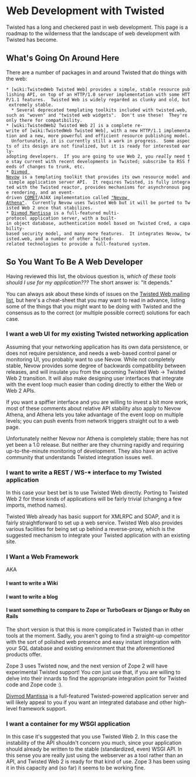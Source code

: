 = Web Development with Twisted =

Twisted has a long and checkered past in web development.  This page is a roadmap to the wilderness that the landscape of web development with Twisted has become.

== What's Going On Around Here ==

There are a number of packages in and around Twisted that do things with the web:

 * [wiki:TwistedWeb Twisted Web] provides a simple, stable resource publishing API, on top of an HTTP/1.0 server implementation with some HTTP/1.1 features.  Twisted Web is widely regarded as clunky and old, but extremely stable.
   * Several deprecated templating toolkits included with twisted.web, such as "woven" and "twisted web widgets".  Don't use these!  They're only there for compatibility.
 * [wiki:TwistedWeb2 Twisted Web 2] is a complete re-write of [wiki:TwistedWeb Twisted Web], with a new HTTP/1.1 implementation and a new, more powerful and efficient resource publishing model.  Unfortunately, it is currently still a work in progress.  Some aspects of its design are not finalized, but it is ready for interested early-adopting developers.  If you are going to use Web 2, you ''really'' need to stay current with recent developments in Twisted; subscribe to RSS feeds of changes to trunk, etc.
 * [http://divmod.org/trac/wiki/DivmodNevow Divmod Nevow] is a templating toolkit that provides its own resource model and simple application server API.  It requires Twisted, is fully integrated with the Twisted reactor, provides mechanisms for asynchronous page rendering, and an event-driven [http://en.wikipedia.org/wiki/COMET_(programming) COMET]/AJAX implementation called [http://divmod.org/trac/wiki/DivmodNevow/Athena "Nevow Athena"].  Currently Nevow uses Twisted Web but it will be ported to Twisted Web 2 once that stabilizes.
 * [http://divmod.org/trac/wiki/DivmodMantissa Divmod Mantissa] is a full-featured multi-protocol application server, with a built-in object database, authentication model based on Twisted Cred, a capability-based security model, and many more features.  It integrates Nevow, twisted.web, and a number of other Twisted-related technologies to provide a full-featured system.

== So You Want To Be A Web Developer ==

Having reviewed this list, the obvious question is, ''which of these tools should I use for my application???''  The short answer is: "It depends."

You can always ask about these kinds of issues on the [http://twistedmatrix.com/cgi-bin/mailman/listinfo/twisted-web Twisted Web mailing list], but here's a cheat-sheet that you may want to read in advance, listing some of the things that you might want to be doing with Twisted and the consensus as to the correct (or multiple possible correct) solutions for each case.

=== I want a web UI for my existing Twisted networking application ===

Assuming that your networking application has its own data persistence, or does not require persistence, and needs a web-based control panel or monitoring UI, you probably want to use Nevow.  While not completely stable, Nevow provides some degree of backwards compatibility between releases, and will insulate you from the upcoming Twisted Web -> Twisted Web 2 transition.  It will also make designing user interfaces that integrate with the event loop much easier than coding directly to either the Web or Web 2 APIs.

If you want a spiffier interface and you are willing to invest a bit more work, most of these comments about relative API stability also apply to Nevow Athena, and Athena lets you take advantage of the event loop on multiple levels; you can push events from network triggers straight out to a web page.

Unfortunately neither Nevow nor Athena is completely stable; there has not yet been a 1.0 release.  But neither are they churning rapidly and requiring up-to-the-minute monitoring of development.  They also have an active community that understands Twisted integration issues well.

=== I want to write a REST / WS-* interface to my Twisted application ===

In this case your best bet is to use Twisted Web directly.  Porting to Twisted Web 2 for these kinds of applications will be fairly trivial (changing a few imports, method names).

Twisted Web already has basic support for XMLRPC and SOAP, and it is fairly straightforward to set up a web service.  Twisted Web also provides various facilities for being set up behind a reverse-proxy, which is the suggested mechanism to integrate your Twisted application with an existing site.

=== I Want a Web Framework ===

AKA

==== I want to write a Wiki ====
==== I want to write a blog ====
==== I want something to compare to Zope or TurboGears or Django or Ruby on Rails ====

The short version is that this is more complicated in Twisted than in other tools at the moment.  Sadly, you aren't going to find a straight-up competitor  with the sort of polished web presence and easy instant integration with your SQL database and existing environment that the aforementioned products offer.

Zope 3 uses Twisted now, and the next version of Zope 2 will have experimental Twisted support!  You ''can'' just use that, if you are willing to delve into their innards to find the appropriate integration point for Twisted code and Zope code :).

[http://divmod.org/trac/wiki/DivmodMantissa Divmod Mantissa] is a full-featured Twisted-powered application server and will likely appeal to you if you want an integrated database and other high-level framework support.

=== I want a container for my WSGI application ===

In this case it's suggested that you use Twisted Web 2.  In this case the instability of the API shouldn't concern you much, since your application should already be written to the stable (standardized, even) WSGI API.  In this sense you are really just using the webserver as a tool rather than an API, and Twisted Web 2 is ready for that kind of use.  Zope 3 has been using it in this capacity and (so far) it seems to be working fine.
